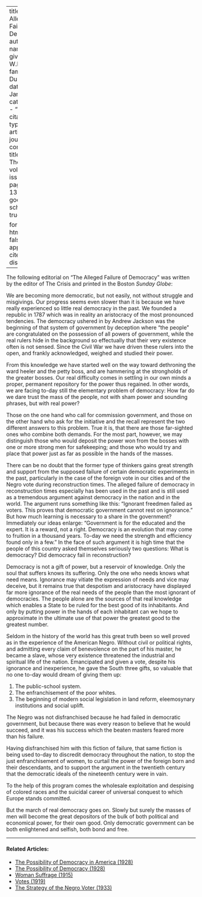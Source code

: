 
---
title: 'The Alleged Failure of Democracy'
author:
  - name:
      given: W.E.B.
      family: Du Bois
date: Jan. 1914
categories: 
  - ""
citation: 
  type: article-journal
  container-title: The Crisis
  volume: 9
  issue: 3
  page: 131-132
google-scholar: true

format:
  html:
    toc: false
    appendix-cite-as: display
---


The following editorial on "The Alleged Failure of Democracy" was written by the editor of The Crisis and printed in the Boston *Sunday Globe*:

We are becoming more democratic, but not easily, not without struggle and misgivings. Our progress seems even slower than it is because we have really experienced so little real democracy in the past. We founded a republic in 1787 which was in reality an aristocracy of the most pronounced tendencies. The democracy ushered in by Andrew Jackson was the beginning of that system of government by deception where "the people" are congratulated on the possession of all powers of government, while the real rulers hide in the background so effectually that their very existence often is not sensed. Since the Civil War we have driven these rulers into the open, and frankly acknowledged, weighed and studied their power.

From this knowledge we have started well on the way toward dethroning the ward heeler and the petty boss, and are hammering at the strongholds of the greater bosses. Our real difficulty comes in settling in our own minds a proper, permanent repository for the power thus regained. In other words, we are facing to-day still the elementary problem of democracy: How far do we dare trust the mass of the people, not with sham power and sounding phrases, but with real power?

Those on the one hand who call for commission government, and those on the other hand who ask for the initiative and the recall represent the two different answers to this problem. True it is, that there are those far-sighted ones who combine both demands. For the most part, however, we may distinguish those who would deposit the power won from the bosses with one or more strong men for safekeeping; and those who would try and place that power just as far as possible in the hands of the masses.

There can be no doubt that the former type of thinkers gains great strength and support from the supposed failure of certain democratic experiments in the past, particularly in the case of the foreign vote in our cities and of the Negro vote during reconstruction times. The alleged failure of democracy in reconstruction times especially has been used in the past and is still used as a tremendous argument against democracy in the nation and in the world. The argument runs something like this: "Ignorant freedmen failed as voters. This proves that democratic government cannot rest on ignorance." But how much learning is necessary to a share in the government? Immediately our ideas enlarge: "Government is for the educated and the expert. It is a reward, not a right. Democracy is an evolution that may come to fruition in a thousand years. To-day we need the strength and efficiency found only in a few." In the face of such argument it is high time that the people of this country asked themselves seriously two questions: What is democracy? Did democracy fail in reconstruction?

Democracy is not a gift of power, but a reservoir of knowledge. Only the soul that suffers knows its suffering. Only the one who needs knows what need means. Ignorance may vitiate the expression of needs and vice may deceive, but it remains true that despotism and aristocracy have displayed far more ignorance of the real needs of the people than the most ignorant of democracies. The people alone are the sources of that real knowledge which enables a State to be ruled for the best good of its inhabitants. And only by putting power in the hands of each inhabitant can we hope to approximate in the ultimate use of that power the greatest good to the greatest number.

Seldom in the history of the world has this great truth been so well proved as in the experience of the American Negro. Without civil or political rights, and admitting every claim of benevolence on the part of his master, he became a slave, whose very existence threatened the industrial and spiritual life of the nation. Emancipated and given a vote, despite his ignorance and inexperience, he gave the South three gifts, so valuable that no one to-day would dream of giving them up:

1. The public-school system.
2. The enfranchisement of the poor whites.
3. The beginning of modern social legislation in land reform, eleemosynary institutions and social uplift.

The Negro was not disfranchised because he had failed in democratic government, but because there was every reason to believe that he would succeed, and it was his success which the beaten masters feared more than his failure.

Having disfranchised him with this fiction of failure, that same fiction is being used to-day to discredit democracy throughout the nation, to stop the just enfranchisement of women, to curtail the power of the foreign born and their descendants, and to support the argument in the twentieth century that the democratic ideals of the nineteenth century were in vain.

To the help of this program comes the wholesale exploitation and despising of colored races and the suicidal career of universal conquest to which Europe stands committed.

But the march of real democracy goes on. Slowly but surely the masses of men will become the great depositors of the bulk of both political and economical power, for their own good. Only democratic government can be both enlightened and selfish, both bond and free.

<!-- Similar articles start here -->

<hr>
#### Related Articles:

* [The Possibility of Democracy in America (1928)](/Volumes/35/10/possible_democracy.html)
* [The Possibility of Democracy (1928)](/Volumes/35/09/possiblity_of_democracy_i.html)
* [Woman Suffrage (1915)](/Volumes/11/01/woman_suffrage.html)
* [Votes (1919)](/Volumes/19/02/votes.html)
* [The Strategy of the Negro Voter (1933)](/Volumes/40/06/strategy_of_the_negro_voter.html)

<!-- Similar articles end here -->